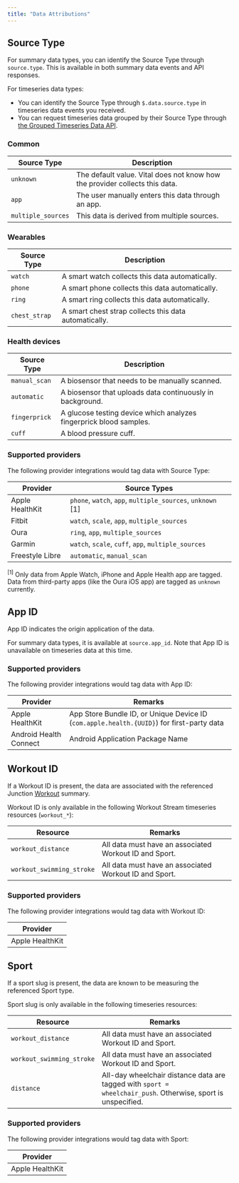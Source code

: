 ```yaml
---
title: "Data Attributions"
---
```


## Source Type

For summary data types, you can identify the Source Type through `source.type`. This is available in both summary data events and API responses.

For timeseries data types:

* You can identify the Source Type through `$.data.source.type` in timeseries data events you received.
* You can request timeseries data grouped by their Source Type through [the Grouped Timeseries Data API](/api-reference/timeseries-grouped/steps).


### Common

| Source Type        | Description  |
| ------------------ | ------------ |
| `unknown`          | The default value. Vital does not know how the provider collects this data. |
| `app`              | The user manually enters this data through an app.   |
| `multiple_sources` | This data is derived from multiple sources. |

### Wearables

| Source Type        | Description  |
| ------------------ | ------------ |
| `watch`            | A smart watch collects this data automatically. |
| `phone`            | A smart phone collects this data automatically. |
| `ring`             | A smart ring collects this data automatically.  |
| `chest_strap`      | A smart chest strap collects this data automatically.  |

### Health devices

| Source Type        | Description  |
| ------------------ | ------------ |
| `manual_scan`      | A biosensor that needs to be manually scanned. |
| `automatic`        | A biosensor that uploads data continuously in background. |
| `fingerprick`      | A glucose testing device which analyzes fingerprick blood samples. |
| `cuff`             | A blood pressure cuff. |

### Supported providers

The following provider integrations would tag data with Source Type:

| Provider        | Source Types |
| --------------- | ------------------------------------------------------ |
| Apple HealthKit | `phone`, `watch`, `app`, `multiple_sources`, `unknown` [1] |
| Fitbit          | `watch`, `scale`, `app`, `multiple_sources` |
| Oura            | `ring`, `app`, `multiple_sources` |
| Garmin          | `watch`, `scale`, `cuff`, `app`, `multiple_sources` |
| Freestyle Libre | `automatic`, `manual_scan` |

<sup>[1]</sup> Only data from Apple Watch, iPhone and Apple Health app are tagged. Data from third-party apps
(like the Oura iOS app) are tagged as `unknown` currently.

## App ID

App ID indicates the origin application of the data.

For summary data types, it is available at `source.app_id`. Note that App ID is unavailable on timeseries data at this time.

### Supported providers

The following provider integrations would tag data with App ID:

| Provider               | Remarks |
| ---------------------- | ------- |
| Apple HealthKit        | App Store Bundle ID, or Unique Device ID (`com.apple.health.{UUID}`) for first-party data |
| Android Health Connect | Android Application Package Name |

## Workout ID

If a Workout ID is present, the data are associated with the referenced Junction [Workout](/api-reference/data/workouts/get-summary) summary.

Workout ID is only available in the following Workout Stream timeseries resources (`workout_*`):

Resource | Remarks
-------- | -------
`workout_distance`        | All data must have an associated Workout ID and Sport.
`workout_swimming_stroke` | All data must have an associated Workout ID and Sport.

### Supported providers

The following provider integrations would tag data with Workout ID:

| Provider               |
| ---------------------- |
| Apple HealthKit        |


## Sport

If a sport slug is present, the data are known to be measuring the referenced Sport type.

Sport slug is only available in the following timeseries resources:

Resource | Remarks
-------- | -------
`workout_distance`        | All data must have an associated Workout ID and Sport.
`workout_swimming_stroke` | All data must have an associated Workout ID and Sport.
`distance`                | All-day wheelchair distance data are tagged with `sport = wheelchair_push`. Otherwise, sport is unspecified.

### Supported providers

The following provider integrations would tag data with Sport:

| Provider               |
| ---------------------- |
| Apple HealthKit        |
